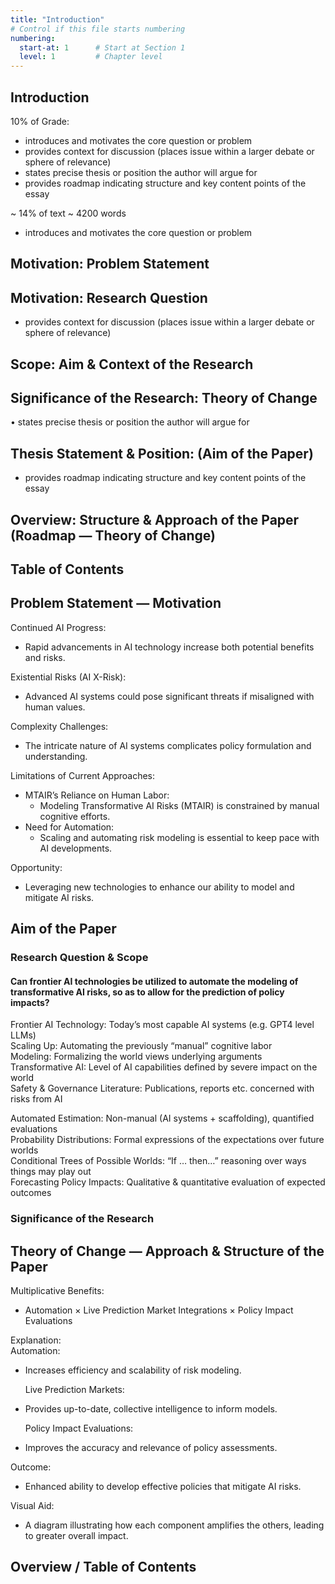 ```yaml
---
title: "Introduction"
# Control if this file starts numbering
numbering:
  start-at: 1      # Start at Section 1
  level: 1         # Chapter level
---
```



## Introduction


10% of Grade:

- introduces and motivates the core question or problem
- provides context for discussion (places issue within a larger debate or sphere of relevance)
- states precise thesis or position the author will argue for
- provides roadmap indicating structure and key content points of the essay

~ 14% of text ~ 4200 words


- introduces and motivates the core question or problem

## Motivation:  Problem Statement

## Motivation:  Research Question



- provides context for discussion (places issue within a larger debate or sphere of relevance)

## Scope:   Aim & Context of the Research

## Significance of the Research:    Theory of Change



• states precise thesis or position the author will argue for

## Thesis Statement & Position:    (Aim of the Paper)



- provides roadmap indicating structure and key content points of the essay

## Overview:    Structure & Approach of the Paper (Roadmap --- Theory of Change)

## Table of Contents

## Problem Statement	—	Motivation

Continued AI Progress:

* Rapid advancements in AI technology increase both potential benefits and risks.

Existential Risks (AI X-Risk):

* Advanced AI systems could pose significant threats if misaligned with human values.

Complexity Challenges:

* The intricate nature of AI systems complicates policy formulation and understanding.

Limitations of Current Approaches:

* MTAIR’s Reliance on Human Labor:  
  * Modeling Transformative AI Risks (MTAIR) is constrained by manual cognitive efforts.  
* Need for Automation:  
  * Scaling and automating risk modeling is essential to keep pace with AI developments.

Opportunity:

* Leveraging new technologies to enhance our ability to model and mitigate AI risks.

## Aim of the Paper

### Research Question & Scope

#### Can frontier AI technologies be utilized to automate the modeling of transformative AI risks, so as to allow for the prediction of policy impacts?

Frontier AI Technology:			Today’s most capable AI systems (e.g. GPT4 level LLMs)  
Scaling Up:						Automating the previously “manual” cognitive labor  
Modeling:							Formalizing the world views underlying arguments  
Transformative AI:			Level of AI capabilities defined by severe impact on the world  
Safety & Governance Literature:		Publications, reports etc. concerned with risks from AI

Automated Estimation:	    Non-manual (AI systems \+ scaffolding), quantified evaluations  
Probability Distributions:			Formal expressions of the expectations over future worlds  
Conditional Trees of Possible Worlds:  “If … then…” reasoning over ways things may play out  
Forecasting Policy Impacts:		Qualitative & quantitative evaluation of expected outcomes

### Significance of the Research

### 

## Theory of Change	—	Approach & Structure of the Paper

Multiplicative Benefits:

* Automation × Live Prediction Market Integrations × Policy Impact Evaluations

Explanation:  
	Automation:

* Increases efficiency and scalability of risk modeling.

	Live Prediction Markets:

* Provides up-to-date, collective intelligence to inform models.

	Policy Impact Evaluations:

* Improves the accuracy and relevance of policy assessments.

Outcome:

* Enhanced ability to develop effective policies that mitigate AI risks.

Visual Aid:

* A diagram illustrating how each component amplifies the others, leading to greater overall impact.

## 

## Overview / Table of Contents